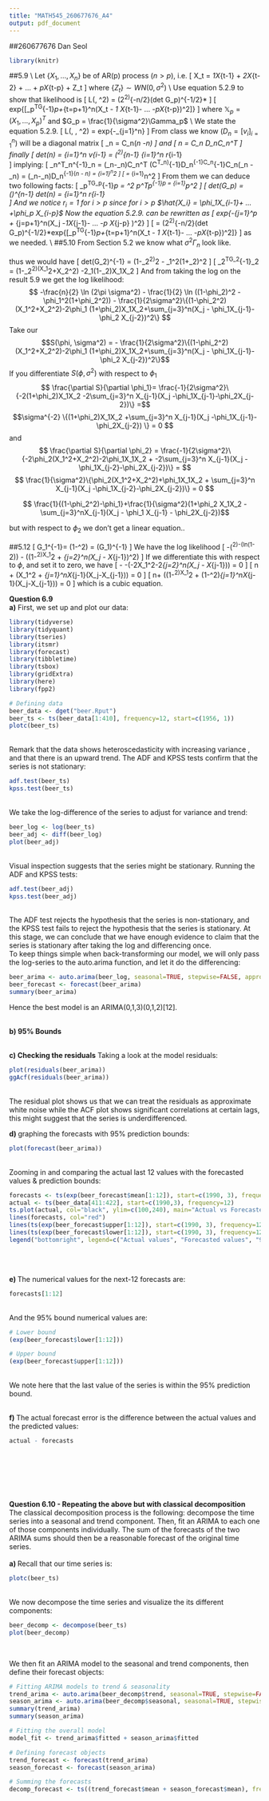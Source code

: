 ```yaml
---
title: "MATH545_260677676_A4"
output: pdf_document
---
```

##260677676 Dan Seol
```r
library(knitr)
```
##5.9
\\
Let $\{X_1, ..., X_n\}$ be of AR(p) process ($n > p$), i.e.
\[
X_t = \phi_1X_{t-1} + \phi_2X_{t-2} + ... + \phi_pX_{t-p} + Z_t
\]
where $\{Z_t\} \sim WN(0, \sigma^2)$
\\
Use equation 5.2.9 to show that likelihood is 
\[
L(\phi, \sigma^2) = (2\pi\sigma^2)^{-n/2}(det G_p)^{-1/2}*
\]
\[
exp\{\frac{-1}{\sigma^2}[\mathbb{X}_p^TG^{-1}_p\mathbb{X_p}+\sum_{t=p+1}^n(X_t - \phi_1 X_{t-1}- ... -\phi_pX_{t-p})^2]\}
\]
where $\mathbb{X}_p = (X_1, ..., X_p)^T$ and $G_p = \frac{1}{\sigma^2}\Gamma_p$
\textsf{Solution.}
\\
We state the equation 5.2.9.
\[
L(\phi, \theta, \sigma^2) = \frac{(2\pi\sigma)^{-n/2}}{\sqrt{\prod_{i=0}^n r_{i-1}}}exp\{-\frac{1}{2\sigma^2}\sum_{j=1}^n\frac{(X_j - \hat{X}_j)^2}{r_{j-1}}\}
\]
From class we know ($D_n = [v_i]_{i=1}^n$) will be a diagonal matrix
\[
\mathbb{X}_n = C_n(\mathbb{X}_n -\hat{\mathbb{X}}_n) 
\]
and
\[
\Gamma_n = C_n D_nC_n^T
\]
finally
\[
det(\Gamma_n) = \prod_{i=1}^n v_{i-1} = (\sigma^2)^{n-1} \prod_{i=1}^n r_{i-1}  
\]
implying:
\[
\mathbb{X}_n^T\Gamma_n^{-1}\mathbb{X}_n = (\mathbb{X}_n-\widehat{\mathbb{X}}_n)C_n^T (C^T_n)^{-1}D_n^{-1}C_n^{-1}C_n(\mathbb{X}_n - \widehat{\mathbb{X}}_n) = (\mathbb{X}_n-\widehat{\mathbb{X}}_n)D_n^{-1}(\mathbb{X}_n - \widehat{\mathbb{X}}_n) = \sum_{i=1}^n\frac{(X_i-\hat{X_i})}{v_{i-1}}^2
\]
\[
= \frac{1}{\sigma^2}\sum_{i=1}^n\frac{(X_i-\hat{X_i})}{r_{i-1}}^2
\]
From them we can deduce two following facts:
\[
\mathbb{X}_p^TG_p^{-1}\mathbb{X}_p = \sigma^2 \mathbb{X}_p^T\Gamma_p^{-1}\mathbb{X}_p = \sum_{i=1}^p\frac{(X_n-\hat{X_n})}{r_{i-1}}^2
\]
\[
det(G_p) =  (\frac{1}{\sigma^2})^{n-1} det(\Gamma_n) = \prod_{i=1}^n r_{i-1}  
\]
And we notice $r_i =1$ for $i > p$ since for $i>p$ $\hat{X_i} = \phi_1X_{i-1}+ ... +\phi_p X_{i-p}$
Now the equation 5.2.9. can be rewritten as
\[
 \frac{(2\pi\sigma)^{-n/2}}{\sqrt{\prod_{i=1}^p r_{i-1}}}exp\{-\frac{1}{2\sigma^2}\sum_{j=1}^p\frac{(X_j - \hat{X}_j)^2}{r_{j-1}} + \sum_{j=p+1}^n(X_j -\phi_1X_{j-1}- ... -\phi_p X_{j-p} )^2\}
\]
\[
=   (2\pi\sigma^2)^{-n/2}(det G_p)^{-1/2}*exp\{\frac{-1}{\sigma^2}[\mathbb{X}_p^TG^{-1}_p\mathbb{X_p}+\sum_{t=p+1}^n(X_t - \phi_1 X_{t-1}- ... -\phi_pX_{t-p})^2]\}
\]
as we needed.
\\
##5.10
From Section 5.2 we know what $\sigma^2 \Gamma_n$ look like.

thus we would have
\[
det(G_2)^{-1} = (1-\phi_2^2)^2 - \phi_1^2(1+\phi_2)^2
\]
\[
\mathbb{X}_2^TG_2^{-1}\mathbb{X}_2 = (1-\phi_2^2)(X_1^2+X_2^2) -2\phi_1(1-\phi_2)X_1X_2
\]
And from taking the log on the result 5.9 we get the log likelihood:
$$
-\frac{n}{2} \ln (2\pi \sigma^2) - \frac{1}{2} \ln ((1-\phi_2)^2 - \phi_1^2(1+\phi_2^2)) - \frac{1}{2\sigma^2}\{(1-\phi_2^2)(X_1^2+X_2^2)-2\phi_1 (1+\phi_2)X_1X_2+\sum_{j=3}^n(X_j - \phi_1X_{j-1}-\phi_2 X_{j-2})^2\}
$$
Take our 
$$S(\phi, \sigma^2) = - \frac{1}{2\sigma^2}\{(1-\phi_2^2)(X_1^2+X_2^2)-2\phi_1 (1+\phi_2)X_1X_2+\sum_{j=3}^n(X_j - \phi_1X_{j-1}-\phi_2 X_{j-2})^2\}$$
If you differentiate $S(\phi, \sigma^2)$ with respect to $\phi_1$
$$
\frac{\partial S}{\partial \phi_1}= \frac{-1}{2\sigma^2}\{-2(1+\phi_2)X_1X_2 -2\sum_{j=3}^n X_{j-1}(X_j -\phi_1X_{j-1}-\phi_2X_{j-2})\} =$$
$$\sigma^{-2} \{(1+\phi_2)X_1X_2 +\sum_{j=3}^n X_{j-1}(X_j -\phi_1X_{j-1}-\phi_2X_{j-2}) \} = 0
$$
and
$$
\frac{\partial S}{\partial \phi_2} = \frac{-1}{2\sigma^2}\{-2\phi_2(X_1^2+X_2^2)-2\phi_1X_1X_2 +  -2\sum_{j=3}^n X_{j-1}(X_j -\phi_1X_{j-2}-\phi_2X_{j-2})\} = 
$$
$$
\frac{1}{\sigma^2}\{\phi_2(X_1^2+X_2^2)+\phi_1X_1X_2 +  \sum_{j=3}^n X_{j-1}(X_j -\phi_1X_{j-2}-\phi_2X_{j-2})\} = 0
$$

$$
\frac{1}{(1-\phi_2^2)-\phi_1}+\frac{1}{\sigma^2}(1+\phi_2
X_1X_2 - \sum_{j=3}^nX_{j-1}(X_j - \phi_1 X_{j-1} - \phi_2X_{j-2})$$

but with respect to $\phi_2$ we don't get a linear equation..



##5.12
\[
G_1^{-1}=  (1-\phi^2) = \det (G_1)^{-1}
\]
We have the log likelihood
\[
-\frac{n}{2}(\ln 2\pi\sigma^2)-\frac{n}{2}(ln(1-\phi^2)) - \frac{1}{2\sigma^2}((1-\phi^2)X_1^2 + \sum_{j=2}^n(X_j - \phi X_{j-1})^2)
\]
If we differentiate this with respect to $\phi$, and set it to zero, we have
\[
-\frac{n}{2}\frac{-2\phi}{1-\phi^2} -\frac{1}{2\sigma^2}(-2\phi X_1^2-2\sum_{j=2}^n(X_j - \phi X_{j-1})) = 0
\]
\[
n \frac{\phi}{1-\phi^2} + \frac{1}{\sigma^2}(\phi X_1^2 + \sum_{j=1}^nX_{j-1}(X_j-X_{j-1})) = 0
\]
\[
\implies  n\phi + \frac{1}{\sigma^2}(\phi(1-\phi^2)X_1^2 + (1-\phi^2)\sum_{j=1}^nX_{j-1}(X_j-X_{j-1})) = 0
\]
which is a cubic equation.

**Question 6.9**
<br/>
**a)**  First, we set up and plot our data:
```r
library(tidyverse)
library(tidyquant)
library(tseries)
library(itsmr)
library(forecast)
library(tibbletime)
library(tsbox)
library(gridExtra)
library(here)
library(fpp2)

# Defining data
beer_data <- dget("beer.Rput")
beer_ts <- ts(beer_data[1:410], frequency=12, start=c(1956, 1))
plotc(beer_ts)
```
<br/>
Remark that the data shows heteroscedasticity with increasing variance , and that there is an upward trend. The ADF and KPSS tests confirm that the series is not stationary:
```r
adf.test(beer_ts)
kpss.test(beer_ts)
```
<br/>
We take the log-difference of the series to adjust for variance and trend:
```r
beer_log <- log(beer_ts)
beer_adj <- diff(beer_log)
plot(beer_adj)
```
<br/>
Visual inspection suggests that the series might be stationary. Running the ADF and KPSS tests:
```r
adf.test(beer_adj)
kpss.test(beer_adj)
```
<br/>
The ADF test rejects the hypothesis that the series is non-stationary, and the KPSS test fails to reject the hypothesis that the series is stationary. At this stage, we can conclude that we have enough evidence to claim that the series is stationary after taking the log and differencing once.
<br/>
To keep things simple when back-transforming our model, we will only pass the log-series to the auto.arima function, and let it do the differencing:
```r
beer_arima <- auto.arima(beer_log, seasonal=TRUE, stepwise=FALSE, approximation=FALSE)
beer_forecast <- forecast(beer_arima)
summary(beer_arima)
```

Hence the best model is an ARIMA(0,1,3)(0,1,2)[12].
<br/><br/>

**b) 95% Bounds**
<br/><br/>

**c) Checking the residuals** Taking a look at the model residuals:
```r
plot(residuals(beer_arima))
ggAcf(residuals(beer_arima))
```
<br/>
The residual plot shows us that we can treat the residuals as approximate white noise while the ACF plot shows significant correlations at certain lags, this might suggest that the series is underdifferenced.

**d) ** graphing the forecasts with 95% prediction bounds:
```r
plot(forecast(beer_arima))
```
<br/>
Zooming in and comparing the actual last 12 values with the forecasted values & prediction bounds:
```r
forecasts <- ts(exp(beer_forecast$mean[1:12]), start=c(1990, 3), frequency=12)
actual <- ts(beer_data[411:422], start=c(1990,3), frequency=12)
ts.plot(actual, col="black", ylim=c(100,240), main="Actual vs Forecasted values", ylab="Amount produced", xlab="Year")
lines(forecasts, col="red")
lines(ts(exp(beer_forecast$upper[1:12]), start=c(1990, 3), frequency=12), col="lightcoral", lty=2)
lines(ts(exp(beer_forecast$lower[1:12]), start=c(1990, 3), frequency=12), col="lightcoral", lty=2)
legend("bottomright", legend=c("Actual values", "Forecasted values", "95% prediction bounds"), col=c("black", "red", "lightcoral"), lty=c(1,1,2))
```
<br/><br/>

**e) **The numerical values for the next-12 forecasts are:
```r
forecasts[1:12]
```
<br/>
And the 95% bound numerical values are:
```r
# Lower bound
(exp(beer_forecast$lower[1:12]))

# Upper bound
(exp(beer_forecast$upper[1:12]))

```
<br/>
We note here that the last value of the series is within the 95% prediction bound.
<br/><br/>

**f) **  The actual forecast error is the difference between the actual values and the predicted values:
```r
actual - forecasts
```
<br/><br/>

<br/><br/>


**Question 6.10 - Repeating the above but with classical decomposition**
<br/>
The classical decomposition process is the following: decompose the time series into a seasonal and trend component. Then, fit an ARIMA to each one of those components individually. The sum of the forecasts of the two ARIMA sums should then be a reasonable forecast of the original time series.
<br/><br/>
**a) **
Recall that our time series is:
```r
plotc(beer_ts)
```
<br/>
We now decompose the time series and visualize the its different components:
```r
beer_decomp <- decompose(beer_ts)
plot(beer_decomp)
```
<br/>

We then fit an ARIMA model to the seasonal and trend components, then define their forecast objects:
```r
# Fitting ARIMA models to trend & seasonality
trend_arima <- auto.arima(beer_decomp$trend, seasonal=TRUE, stepwise=FALSE, approximation=FALSE)
season_arima <- auto.arima(beer_decomp$seasonal, seasonal=TRUE, stepwise=FALSE, approximation=FALSE)
summary(trend_arima)
summary(season_arima)

# Fitting the overall model
model_fit <- trend_arima$fitted + season_arima$fitted

# Defining forecast objects
trend_forecast <- forecast(trend_arima)
season_forecast <- forecast(season_arima)

# Summing the forecasts
decomp_forecast <- ts((trend_forecast$mean + season_forecast$mean), frequency=12, start=c(1990, 3))
```
<br/><br/>